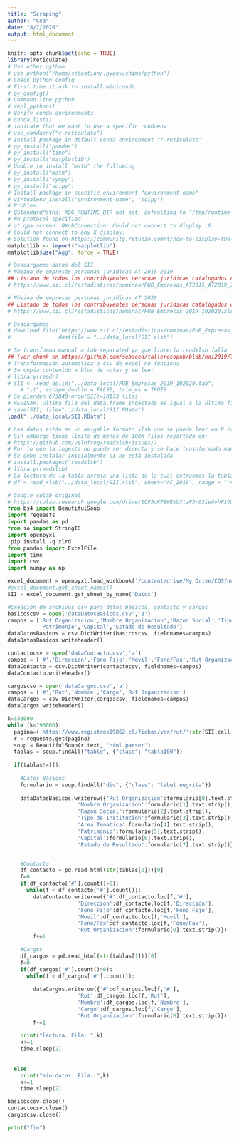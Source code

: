 ```yaml
---
title: "Scraping"
author: "Cea"
date: "8/7/2020"
output: html_document
---
```


```r
knitr::opts_chunk$set(echo = TRUE)
library(reticulate)
# Use other python
# use_python("/home/sebastian/.pyenv/shims/python")
# Check python config
# First time it ask to install miniconda
# py_config()
# Command line python
# repl_python()
# Verify conda environments
# conda_list()
# indicate that we want to use a specific condaenv
# use_condaenv("r-reticulate")
# Install package in default conda environment "r-reticulate"
# py_install("pandas")
# py_install("time")
# py_install("matplotlib")
# Unable to install "math" the following
# py_install("math")
# py_install("sympy")
# py_install("scipy")
# Install package in specific environment "environment-name"
# virtualenv_install("environment-name", "scipy")
# Problem: 
# QStandardPaths: XDG_RUNTIME_DIR not set, defaulting to '/tmp/runtime-sebastian'
# No protocol specified
# qt.qpa.screen: QXcbConnection: Could not connect to display :0
# Could not connect to any X display.
# Solution found on https://community.rstudio.com/t/how-to-display-the-plot-in-the-python-chunk/22039/2
matplotlib <- import("matplotlib")
matplotlib$use("Agg", force = TRUE)
```

```r
# Descargamos datos del SII
# Nómina de empresas personas jurídicas AT 2015-2019
## Listado de todos los contribuyentes personas jurídicas catalogados como empresas por el SII para los años AT2006 al AT2019 respectivamente, con información del tramo de venta, número de trabajadores, región, rubro, subrubro, actividad económica principal, fecha de inicio de actividad, fecha de término de giro, tipo de término de giro, tipo de contribuyente, subtipo de contribuyente e información del capital propio tributario, para cada contribuyente.
# https://www.sii.cl//estadisticas/nominas/PUB_Empresas_AT2015_AT2019_202101.xlsb

# Nómina de empresas personas jurídicas AT 2020
## Listado de todos los contribuyentes personas jurídicas catalogados como empresas por el SII para el AT2020, con información del tramo de venta, número de trabajadores, región, rubro, subrubro, actividad económica principal, fecha de inicio de actividad, fecha de término de giro, tipo de término de giro, tipo de contribuyente, subtipo de contribuyente e información del capital propio tributario, para cada contribuyente.
# https://www.sii.cl//estadisticas/nominas/PUB_Empresas_2019_102020.xlsb

# Descargamos
# download.file("https://www.sii.cl//estadisticas/nominas/PUB_Empresas_2019_102020.xlsb",
#               destfile = "../data_local/SII.xlsb")

# Se transforma manual a tab separated ya que librería readxlsb falla 
## (ver chunk en https://github.com/sebacea/tallerecopub/blob/hdi2019/Taller7/Scraping.Rmd)
# Transformación automática a csv de excel no funciona
# Se copia contenido a bloc de notas y se lee:
# library(readr)
# SII <- read_delim("../data_local/PUB_Empresas_2019_102020.tab", 
    # "\t", escape_double = FALSE, trim_ws = TRUE)
# Se pierden 673848-nrow(SII)=10173 filas
# REVISAR: ultima fila del data.frame ingestado es igual a la última file del xlsb
# save(SII, file="../data_local/SII.RData")
load("../data_local/SII.RData")
```

```r
# Los datos están en un amigable formato xlsb que se puede leer en R con la librería readxlsb
# Sin embargo tiene límite de menos de 100K filas reportado en:
# https://github.com/velofrog/readxlsb/issues/7
# Por lo que la ingesta no puede ser directa y se hace trasnformado manual a csv
# Se debe instalar inicialmente si no está instalada
# install.packages("readxlsb")
# library(readxlsb)
# La lectura de la tabla arroja una lista de la cual extraemos la tabla "result"
# df = read_xlsb("../data_local/SII.xlsb", sheet="AC_2019", range = "'AC_2019'!A1:T673848", debug = TRUE)[["result"]]
```



```python
# Google colab original
# https://colab.research.google.com/drive/1QF5uKF8WEXbXtzP3r63ieGvhF1OOozvq?authuser=2#scrollTo=gwJ7DxZeCltM
from bs4 import BeautifulSoup
import requests
import pandas as pd
from io import StringIO 
import openpyxl
!pip install -q xlrd
from pandas import ExcelFile
import time
import csv
import numpy as np

excel_document = openpyxl.load_workbook('/content/drive/My Drive/COS/nomina_empresas_pjuridicas_at2018.xlsx')
#excel_document.get_sheet_names()
SII = excel_document.get_sheet_by_name('Datos')

#Creación de archivos csv para datos básicos, contacto y cargos
basicoscsv = open('dataDatosBasicos.csv','a')
campos = ['Rut Organizacion','Nombre Organizacion','Razon Social','Tipo de Institucion','Area Tematica',
          'Patrimonio','Capital','Estado de Resultado']
dataDatosBasicos = csv.DictWriter(basicoscsv, fieldnames=campos)
dataDatosBasicos.writeheader()

contactocsv = open('dataContacto.csv','a')
campos = ['#','Direccion','Fono Fijo','Movil','Fono/Fax','Rut Organizacion']
dataContacto = csv.DictWriter(contactocsv, fieldnames=campos)
dataContacto.writeheader()

cargoscsv = open('dataCargos.csv','a')
campos = ['#','Rut','Nombre','Cargo','Rut Organizacion']
dataCargos = csv.DictWriter(cargoscsv, fieldnames=campos)
dataCargos.writeheader()

k=188000
while (k<190000):  
  pagina=('https://www.registros19862.cl/fichas/ver/rut/'+str(SII.cell(row = k, column = 1).value)+'/clase/5')
  r = requests.get(pagina) 
  soup = BeautifulSoup(r.text, 'html.parser')
  tablas = soup.findAll("table", {"class": "tabla100"})
  
  if(tablas!=[]):
    
    #Datos Básicos
    formulario = soup.findAll("div", {"class": "label negrita"})
    
    dataDatosBasicos.writerow({'Rut Organizacion':formulario[0].text.strip(),
                      'Nombre Organizacion':formulario[1].text.strip(),
                      'Razon Social':formulario[2].text.strip(),
                      'Tipo de Institucion':formulario[3].text.strip(),
                      'Area Tematica':formulario[4].text.strip(),
                      'Patrimonio':formulario[5].text.strip(),
                      'Capital':formulario[6].text.strip(),
                      'Estado de Resultado':formulario[7].text.strip()})


    #Contacto
    df_contacto = pd.read_html(str(tablas[0]))[0]
    f=0
    if(df_contacto['#'].count()>0):
      while(f < df_contacto['#'].count()):
        dataContacto.writerow({'#':df_contacto.loc[f,'#'],
                      'Direccion':df_contacto.loc[f,'Dirección'],
                      'Fono Fijo':df_contacto.loc[f,'Fono Fijo'],
                      'Movil':df_contacto.loc[f,'Movil'],
                      'Fono/Fax':df_contacto.loc[f,'Fono/Fax'],
                      'Rut Organizacion':formulario[0].text.strip()})
        f+=1

    #Cargos
    df_cargos = pd.read_html(str(tablas[1]))[0] 
    f=0
    if(df_cargos['#'].count()>0):
      while(f < df_cargos['#'].count()):
        
        dataCargos.writerow({'#':df_cargos.loc[f,'#'],
                      'Rut':df_cargos.loc[f,'Rut'],
                      'Nombre':df_cargos.loc[f,'Nombre'],
                      'Cargo':df_cargos.loc[f,'Cargo'],
                      'Rut Organizacion':formulario[0].text.strip()})
        f+=1
    
    print("lectura. Fila: ",k)
    k+=1
    time.sleep(2)
    
     
  else:
    print("sin datos. Fila: ",k)
    k+=1
    time.sleep(2)

basicoscsv.close()
contactocsv.close()
cargoscsv.close()

print("fin")
```

